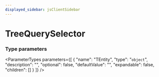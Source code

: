 ```yaml
---
displayed_sidebar: jsClientSidebar
---
```



# TreeQuerySelector

### Type parameters

<ParameterTypes parameters={[
  {
    "name": "TEntity",
    "type": "`object`",
    "description": "",
    "optional": false,
    "defaultValue": "",
    "expandable": false,
    "children": []
  }
]} />
